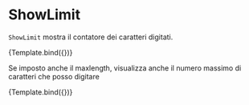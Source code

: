 

<Meta title="Components/Textarea/Props/ShowLimit" component={VvTextarea} />

# ShowLimit

`ShowLimit` mostra il contatore dei caratteri digitati.

<Canvas>
	<Story
		name="ShowLimit"
		args={{
			name: 'textarea-show-limit',
			showLimit: true
		}}>
		{Template.bind({})}
	</Story>
</Canvas>

Se imposto anche il maxlength, visualizza anche il numero massimo di caratteri che posso digitare

<Canvas>
	<Story
		name="ShowLimit with Max"
		args={{
			name: 'textarea-show-limit',
			showLimit: true,
			maxlength: 25
		}}>
		{Template.bind({})}
	</Story>
</Canvas>
